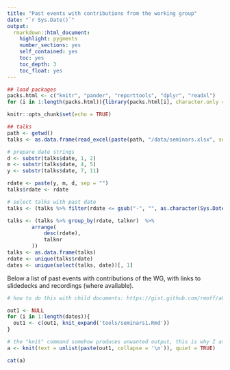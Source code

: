 ```yaml
---
title: "Past events with contributions from the working group"
date: "`r Sys.Date()`"
output: 
  rmarkdown::html_document:
    highlight: pygments
    number_sections: yes
    self_contained: yes
    toc: yes
    toc_depth: 3
    toc_float: yes
---
```


```r
## load packages
packs.html <- c("knitr", "pander", "reporttools", "dplyr", "readxl")
for (i in 1:length(packs.html)){library(packs.html[i], character.only = TRUE)}

knitr::opts_chunk$set(echo = TRUE)

## talks
path <- getwd()
talks <- as.data.frame(read_excel(paste(path, "/data/seminars.xlsx", sep = ""), col_types = NULL))

# prepare date strings
d <- substr(talks$date, 1, 2)
m <- substr(talks$date, 4, 5)
y <- substr(talks$date, 7, 11)

rdate <- paste(y, m, d, sep = "")
talks$rdate <- rdate

# select talks with past date
talks <- (talks %>% filter(rdate <= gsub("-", "", as.character(Sys.Date()))))

talks <- (talks %>% group_by(rdate, talknr)  %>% 
        arrange(
            desc(rdate), 
            talknr
        ))
talks <- as.data.frame(talks)
rdate <- unique(talks$rdate)
dates <- unique(select(talks, date))[, 1]
```

Below a list of past events with contributions of the WG, with links to slidedecks and recordings (where available).

```r

# how to do this with child documents: https://gist.github.com/rmoff/a043676a2f084b81a434

out1 <- NULL
for (i in 1:length(dates)){
  out1 <- c(out1, knit_expand('tools/seminars1.Rmd'))
}

# the "knit" command somehow produces unwanted output, this is why I assign its output to a and use a separate chunk to display a
a <- knit(text = unlist(paste(out1, collapse = '\n')), quiet = TRUE)
```

```r
cat(a)
```
